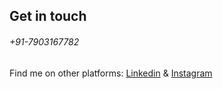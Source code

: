 ## Get in touch
###### +91-7903167782  
Find me on other platforms: [Linkedin](https://www.linkedin.com/in/r-alok/) & [Instagram](https://www.instagram.com/a.r_alok/)
